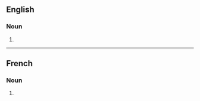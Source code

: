 ==English==

===Noun===
{{head|en|noun form}}
# {{plural of|en|cummingtonite}}

----

==French==

===Noun===
{{head|fr|noun form|g=?}}
# {{plural of|fr|cummingtonite}}